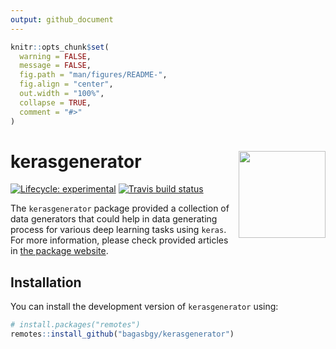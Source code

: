```yaml
---
output: github_document
---
```


```r
knitr::opts_chunk$set(
  warning = FALSE,
  message = FALSE,
  fig.path = "man/figures/README-",
  fig.align = "center",
  out.width = "100%",
  collapse = TRUE,
  comment = "#>"
)
```

# kerasgenerator <img src='man/figures/logo.svg' align='right' height='139'/>

<!-- badges: start -->
[![Lifecycle: experimental](https://img.shields.io/badge/lifecycle-experimental-orange.svg)](https://www.tidyverse.org/lifecycle/#experimental)
[![Travis build status](https://travis-ci.org/bagasbgy/kerasgenerator.svg?branch=master)](https://travis-ci.org/bagasbgy/kerasgenerator)
<!-- badges: end -->

The `kerasgenerator` package provided a collection of data generators that could help in data generating process for various deep learning tasks using `keras`. For more information, please check provided articles in [the package website](https://kerasgenerator.bagasbgy.com).

## Installation

You can install the development version of `kerasgenerator` using:

```r
# install.packages("remotes")
remotes::install_github("bagasbgy/kerasgenerator")
```

